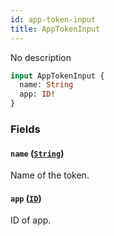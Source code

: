```yaml
---
id: app-token-input
title: AppTokenInput
---
```


No description

```graphql
input AppTokenInput {
  name: String
  app: ID!
}
```

### Fields

#### `name` ([`String`](../../../developer/api-reference/scalars/string))

Name of the token.

#### `app` ([`ID`](../../../developer/api-reference/scalars/id))

ID of app.
